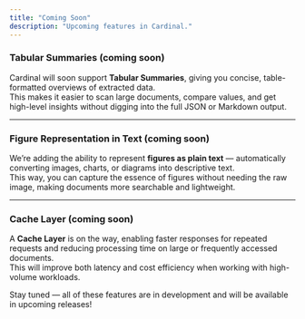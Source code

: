 ```yaml
---
title: "Coming Soon"
description: "Upcoming features in Cardinal."
---
```


### Tabular Summaries (coming soon)

Cardinal will soon support **Tabular Summaries**, giving you concise, table-formatted overviews of extracted data.  
This makes it easier to scan large documents, compare values, and get high-level insights without digging into the full JSON or Markdown output.  

---

### Figure Representation in Text (coming soon)

We’re adding the ability to represent **figures as plain text** — automatically converting images, charts, or diagrams into descriptive text.  
This way, you can capture the essence of figures without needing the raw image, making documents more searchable and lightweight.  

---

### Cache Layer (coming soon)

A **Cache Layer** is on the way, enabling faster responses for repeated requests and reducing processing time on large or frequently accessed documents.  
This will improve both latency and cost efficiency when working with high-volume workloads.  

<Note>
Stay tuned — all of these features are in development and will be available in upcoming releases!
</Note>
